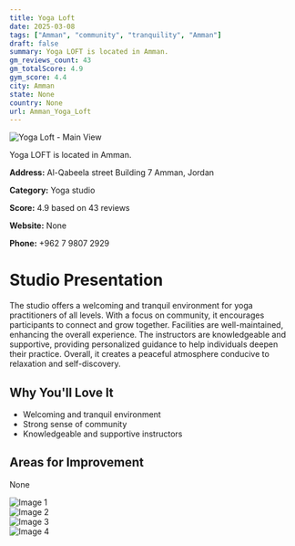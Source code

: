 ```yaml
---
title: Yoga Loft
date: 2025-03-08
tags: ["Amman", "community", "tranquility", "Amman"]  
draft: false
summary: Yoga LOFT is located in Amman.
gm_reviews_count: 43
gm_totalScore: 4.9
gym_score: 4.4
city: Amman
state: None
country: None
url: Amman_Yoga_Loft
---
```


<div className="aspect-[16/9] relative my-8">
  <img 
    src="https://lh5.googleusercontent.com/p/AF1QipPr-aGew7Z6ZX7v_DuK1q5Lqjv_l-pMzD8MXCQn=w1920-h1080-k-no"
    alt="Yoga Loft - Main View"
    className="object-cover absolute inset-0 w-full h-full rounded-lg"
  />
</div>

Yoga LOFT is located in Amman.

**Address:** Al-Qabeela street Building 7 Amman, Jordan

**Category:** Yoga studio

**Score:** 4.9 based on 43 reviews

**Website:** None

**Phone:** +962 7 9807 2929

# Studio Presentation

The studio offers a welcoming and tranquil environment for yoga practitioners of all levels. With a focus on community, it encourages participants to connect and grow together. Facilities are well-maintained, enhancing the overall experience. The instructors are knowledgeable and supportive, providing personalized guidance to help individuals deepen their practice. Overall, it creates a peaceful atmosphere conducive to relaxation and self-discovery.



## Why You'll Love It

- Welcoming and tranquil environment
- Strong sense of community
- Knowledgeable and supportive instructors

## Areas for Improvement

None

<div className="grid grid-cols-1 xl:grid-cols-2 gap-4 my-8">
<div className="aspect-[4/3] relative"><img src="https://lh3.googleusercontent.com/p/AF1QipP-AwyJnd-RNM_pYPnMPpmeET2knKduZaKpG7VX=w1920-h1080-k-no" alt="Image 1" className="object-cover absolute inset-0 w-full h-full rounded-lg" /></div>
<div className="aspect-[4/3] relative"><img src="https://lh5.googleusercontent.com/p/AF1QipNzPDQAahdVlSq7Am1qbSSzybsYZcf5Bn9E5dLl=w1920-h1080-k-no" alt="Image 2" className="object-cover absolute inset-0 w-full h-full rounded-lg" /></div>
<div className="aspect-[4/3] relative"><img src="https://lh5.googleusercontent.com/p/AF1QipNnME6I7-abE2HCejgXlx1dkN2ZljL1HyDbhAB8=w1920-h1080-k-no" alt="Image 3" className="object-cover absolute inset-0 w-full h-full rounded-lg" /></div>
<div className="aspect-[4/3] relative"><img src="https://lh5.googleusercontent.com/p/AF1QipOC5OYG7Uu0AAuxZb3aUf1FDnoP6GuLag5-gJHt=w1920-h1080-k-no" alt="Image 4" className="object-cover absolute inset-0 w-full h-full rounded-lg" /></div>
</div>